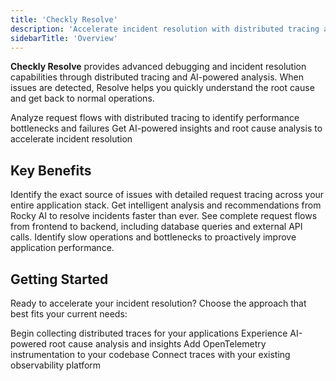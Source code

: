 ```yaml
---
title: 'Checkly Resolve'
description: 'Accelerate incident resolution with distributed tracing and AI-powered root cause analysis.'
sidebarTitle: 'Overview'
---
```


**Checkly Resolve** provides advanced debugging and incident resolution capabilities through distributed tracing and AI-powered analysis. When issues are detected, Resolve helps you quickly understand the root cause and get back to normal operations.

<Card title="Traces" href="/resolve/traces/overview" icon="route" horizontal>
Analyze request flows with distributed tracing to identify performance bottlenecks and failures
</Card>

<Card title="Rocky AI" href="/resolve/rocky-ai/overview" icon="robot" horizontal>
Get AI-powered insights and root cause analysis to accelerate incident resolution
</Card>

## Key Benefits

<AccordionGroup>
<Accordion title="Fast Root Cause Analysis">
Identify the exact source of issues with detailed request tracing across your entire application stack.
</Accordion>

<Accordion title="AI-Powered Insights">
Get intelligent analysis and recommendations from Rocky AI to resolve incidents faster than ever.
</Accordion>

<Accordion title="Full Request Visibility">
See complete request flows from frontend to backend, including database queries and external API calls.
</Accordion>

<Accordion title="Performance Optimization">
Identify slow operations and bottlenecks to proactively improve application performance.
</Accordion>
</AccordionGroup>

## Getting Started

Ready to accelerate your incident resolution? Choose the approach that best fits your current needs:

<CardGroup cols={2}>
<Card title="Start with Traces" href="/resolve/traces/getting-started">
Begin collecting distributed traces for your applications
</Card>

<Card title="Try Rocky AI" href="/resolve/rocky-ai/overview">
Experience AI-powered root cause analysis and insights
</Card>

<Card title="Instrument Your App" href="/resolve/traces/instrumentation/nextjs">
Add OpenTelemetry instrumentation to your codebase
</Card>

<Card title="Export to Tools" href="/resolve/traces/export/to-grafana-tempo">
Connect traces with your existing observability platform
</Card>
</CardGroup>
